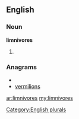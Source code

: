 ==English==

===Noun===
'''limnivores'''

# {{plural of|[[limnivore]]}}

===Anagrams===
* {{alphagram|eiilmnorsv}}
* [[vermilions#English|vermilions]]

[[Category:English plurals]]

[[ar:limnivores]]
[[my:limnivores]]